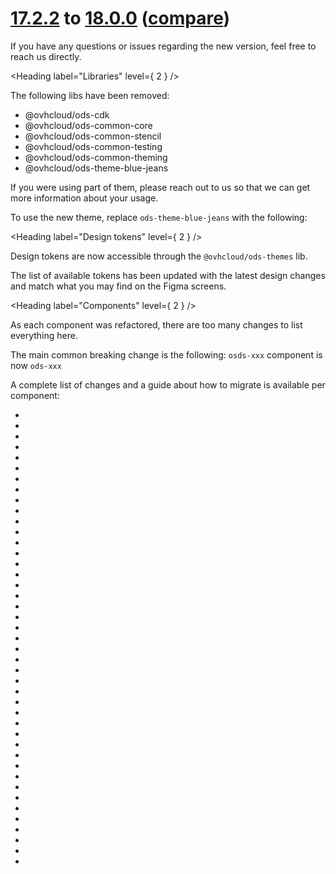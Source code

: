 
<Meta title="OVHcloud Design System/What's new?/Migration guide/17.x to 18.x" />

# [17.2.2](https://ovh.github.io/design-system/v17.6.0/?path=/story/ovhcloud-design-system-what-s-new-changelog--page) to [18.0.0](https://ovh.github.io/design-system/v18.0.0/?path=/story/ovhcloud-design-system-what-s-new-changelog--page) ([compare](https://github.com/ovh/design-system/compare/release/17.0...release/18.0))

If you have any questions or issues regarding the new version, feel free to reach us directly.

<Heading label="Libraries" level={ 2 } />

The following libs have been removed:
- @ovhcloud/ods-cdk
- @ovhcloud/ods-common-core
- @ovhcloud/ods-common-stencil
- @ovhcloud/ods-common-testing
- @ovhcloud/ods-common-theming
- @ovhcloud/ods-theme-blue-jeans

If you were using part of them, please reach out to us so that we can get more information about your usage.

To use the new theme, replace `ods-theme-blue-jeans` with the following:

<Source code="import '@ovhcloud/ods-themes/default';"
        dark="true"
        language="typescript" />

<Heading label="Design tokens" level={ 2 } />

Design tokens are now accessible through the `@ovhcloud/ods-themes` lib.

The list of available tokens has been updated with the latest design changes and match what you may find on the Figma screens.

<Heading label="Components" level={ 2 } />

As each component was refactored, there are too many changes to list everything here.

The main common breaking change is the following: `osds-xxx` component is now `ods-xxx`

A complete list of changes and a guide about how to migrate is available per component:

* <StorybookLink kind="ODS Components/Accordion" label="accordion" story="Migration From 17.x" />
* <StorybookLink kind="ODS Components/Badge" label="badge" story="Migration From 17.x" />
* <StorybookLink kind="ODS Components/Breadcrumb" label="breadcrumb" story="Migration From 17.x" />
* <StorybookLink kind="ODS Components/Button" label="button" story="Migration From 17.x" />
* <StorybookLink kind="ODS Components/Card" label="card" story="Migration From 17.x" />
* <StorybookLink label="cart" title="ODS Components/Cart" />
* <StorybookLink kind="ODS Components/Form elements/Checkbox" label="checkbox" story="Migration From 17.x" />
* <StorybookLink kind="ODS Components/Clipboard" label="clipboard" story="Migration From 17.x" />
* <StorybookLink kind="ODS Components/Code" label="code" story="Migration From 17.x" />
* <StorybookLink label="content-addon" title="ODS Components/Content Addon" />
* <StorybookLink kind="ODS Components/Form elements/Datepicker" label="datepicker" story="Migration From 17.x" />
* <StorybookLink kind="ODS Components/Divider" label="divider" story="Migration From 17.x" />
* <StorybookLink kind="ODS Components/Form elements/File Upload" label="file-upload" story="Migration From 17.x" />
* <StorybookLink label="flag" title="ODS Components/Flag" />
* <StorybookLink kind="ODS Components/Form elements/Form Field" label="form-field" story="Migration From 17.x" />
* <StorybookLink kind="ODS Components/Icon" label="icon" story="Migration From 17.x" />
* <StorybookLink kind="ODS Components/Form elements/Input" label="input" story="Migration From 17.x" />
* <StorybookLink kind="ODS Components/Link" label="link" story="Migration From 17.x" />
* <StorybookLink kind="ODS Components/Medium" label="medium" story="Migration From 17.x" />
* <StorybookLink label="menu" title="ODS Components/Menu" />
* <StorybookLink kind="ODS Components/Message" label="message" story="Migration From 17.x" />
* <StorybookLink kind="ODS Components/Modal" label="modal" story="Migration From 17.x" />
* <StorybookLink kind="ODS Components/Pagination" label="pagination" story="Migration From 17.x" />
* <StorybookLink kind="ODS Components/Form elements/Password" label="password" story="Migration From 17.x" />
* <StorybookLink kind="ODS Components/Form elements/Phone Number" label="phone-number" story="Migration From 17.x" />
* <StorybookLink kind="ODS Components/Popover" label="popover" story="Migration From 17.x" />
* <StorybookLink kind="ODS Components/Progress Bar" label="progress-bar" story="Migration From 17.x" />
* <StorybookLink label="search-bar" title="ODS Components/Search Bar" />
* <StorybookLink kind="ODS Components/Form elements/Quantity" label="quantity" story="Migration From 17.x" />
* <StorybookLink kind="ODS Components/Form elements/Radio" label="radio" story="Migration From 17.x" />
* <StorybookLink kind="ODS Components/Form elements/Range" label="range" story="Migration From 17.x" />
* <StorybookLink kind="ODS Components/Form elements/Select" label="select" story="Migration From 17.x" />
* <StorybookLink kind="ODS Components/Skeleton" label="skeleton" story="Migration From 17.x" />
* <StorybookLink kind="ODS Components/Spinner" label="spinner" story="Migration From 17.x" />
* <StorybookLink kind="ODS Components/Form elements/Switch" label="switch" story="Migration From 17.x" />
* <StorybookLink kind="ODS Components/Table" label="table" story="Migration From 17.x" />
* <StorybookLink kind="ODS Components/Tabs" label="tabs" story="Migration From 17.x" />
* <StorybookLink kind="ODS Components/Tag" label="tag" story="Migration From 17.x" />
* <StorybookLink kind="ODS Components/Text" label="text" story="Migration From 17.x" />
* <StorybookLink kind="ODS Components/Form elements/Textarea" label="textarea" story="Migration From 17.x" />
* <StorybookLink kind="ODS Components/Form elements/Timepicker" label="timepicker" story="Migration From 17.x" />
* <StorybookLink kind="ODS Components/Form elements/Toggle" label="toggle" story="Migration From 17.x" />
* <StorybookLink kind="ODS Components/Tooltip" label="tooltip" story="Migration From 17.x" />
